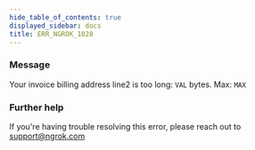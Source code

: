 ```yaml
---
hide_table_of_contents: true
displayed_sidebar: docs
title: ERR_NGROK_1028
---
```


### Message

Your invoice billing address line2 is too long: `VAL` bytes. Max: `MAX`

### Further help

If you're having trouble resolving this error, please reach out to [support@ngrok.com](mailto:support@ngrok.com?subject=Help%20with%20ERR_NGROK_1028)
